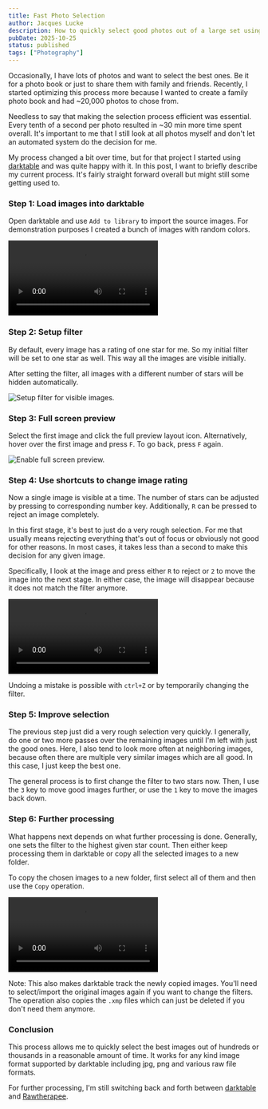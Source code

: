 ```yaml
---
title: Fast Photo Selection
author: Jacques Lucke
description: How to quickly select good photos out of a large set using Darktable.
pubDate: 2025-10-25
status: published
tags: ["Photography"]
---
```


Occasionally, I have lots of photos and want to select the best ones. Be it for a photo book or just to share them with family and friends. Recently, I started optimizing this process more because I wanted to create a family photo book and had ~20,000 photos to chose from.

Needless to say that making the selection process efficient was essential. Every tenth of a second per photo resulted in ~30 min more time spent overall. It's important to me that I still look at all photos myself and don't let an automated system do the decision for me.

My process changed a bit over time, but for that project I started using [darktable](https://www.darktable.org/) and was quite happy with it. In this post, I want to briefly describe my current process. It's fairly straight forward overall but might still some getting used to.

### Step 1: Load images into darktable

Open darktable and use `Add to library` to import the source images. For demonstration purposes I created a bunch of images with random colors.

![Import images.](/src/assets/fast_photo_selection/videos/load_images.mp4)

### Step 2: Setup filter

By default, every image has a rating of one star for me. So my initial filter will be set to one star as well. This way all the images are visible initially.

After setting the filter, all images with a different number of stars will be hidden automatically.

![Setup filter for visible images.](/src/assets/fast_photo_selection/images/single_star_filter.png)

### Step 3: Full screen preview

Select the first image and click the full preview layout icon. Alternatively, hover over the first image and press `F`. To go back, press `F` again.

![Enable full screen preview.](/src/assets/fast_photo_selection/images/full_screen_preview.png)

### Step 4: Use shortcuts to change image rating

Now a single image is visible at a time. The number of stars can be adjusted by pressing to corresponding number key. Additionally, `R` can be pressed to reject an image completely.

In this first stage, it's best to just do a very rough selection. For me that usually means rejecting everything that's out of focus or obviously not good for other reasons. In most cases, it takes less than a second to make this decision for any given image.

Specifically, I look at the image and press either `R` to reject or `2` to move the image into the next stage. In either case, the image will disappear because it does not match the filter anymore.

![Selecting green images using the keyboard.](/src/assets/fast_photo_selection/videos/fast_selection.mp4)

Undoing a mistake is possible with `ctrl+Z` or by temporarily changing the filter.

### Step 5: Improve selection

The previous step just did a very rough selection very quickly. I generally, do one or two more passes over the remaining images until I'm left with just the good ones. Here, I also tend to look more often at neighboring images, because often there are multiple very similar images which are all good. In this case, I just keep the best one.

The general process is to first change the filter to two stars now. Then, I use the `3` key to move good images further, or use the `1` key to move the images back down.

### Step 6: Further processing

What happens next depends on what further processing is done. Generally, one sets the filter to the highest given star count. Then either keep processing them in darktable or copy all the selected images to a new folder.

To copy the chosen images to a new folder, first select all of them and then use the `Copy` operation.

![Copy selected images to new folder.](/src/assets/fast_photo_selection/videos/copy_out.mp4)

Note: This also makes darktable track the newly copied images. You'll need to select/import the original images again if you want to change the filters. The operation also copies the `.xmp` files which can just be deleted if you don't need them anymore.

### Conclusion

This process allows me to quickly select the best images out of hundreds or thousands in a reasonable amount of time. It works for any kind image format supported by darktable including jpg, png and various raw file formats.

For further processing, I'm still switching back and forth between [darktable](https://www.darktable.org/) and [Rawtherapee](https://www.rawtherapee.com/).
